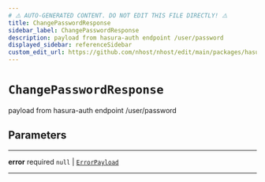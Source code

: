```yaml
---
# ⚠️ AUTO-GENERATED CONTENT. DO NOT EDIT THIS FILE DIRECTLY! ⚠️
title: ChangePasswordResponse
sidebar_label: ChangePasswordResponse
description: payload from hasura-auth endpoint /user/password
displayed_sidebar: referenceSidebar
custom_edit_url: https://github.com/nhost/nhost/edit/main/packages/hasura-auth-js/src/core/types.ts#L257
---
```


# `ChangePasswordResponse`

payload from hasura-auth endpoint /user/password

## Parameters

---

**<span className="parameter-name">error</span>** <span className="optional-status">required</span> `null` | [`ErrorPayload`](/reference/docgen/javascript/auth/types/error-payload)

---
